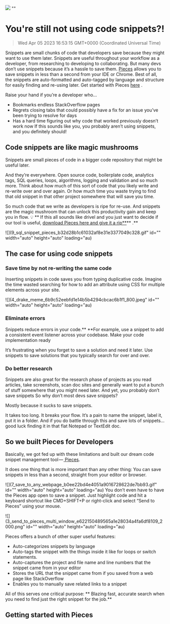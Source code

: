 ![](https://uploads-ssl.webflow.com/6143afec68f555387049efb3/62f2cb04fde2c27453aa7b7f_youre-still-not-using-code-snippets.jpg)
""
# You're still not using code snippets?!
> Wed Apr 05 2023 16:53:15 GMT+0000 (Coordinated Universal Time)

 Snippets are small chunks of code that developers save because they might want to use them later. Snippets are useful throughout your workflow as a developer, from researching to developing to collaborating. But many devs don’t use snippets because it’s a hassle to save them. <a href="http://pieces.app/" target="_blank" > Pieces</a>  allows you to save snippets in less than a second from your IDE or Chrome. Best of all, the snippets are auto-formatted and auto-tagged by language and structure for easily finding and re-using later. Get started with Pieces <a href="http://pieces.app/" target="_blank" > here</a> .

Raise your hand if you’re a developer who…
- Bookmarks endless StackOverflow pages
- Regrets closing tabs that could possibly have a fix for an issue you’ve been trying to resolve for days
- Has a hard time figuring out why code that worked previously doesn’t work now
If this sounds like you, you probably aren’t using snippets, and you definitely should!

## Code snippets are like magic mushrooms
Snippets are small pieces of code in a bigger code repository that might be useful later.

And they’re everywhere. Open source code, boilerplate code, analytics tags, SQL queries, loops, algorithms, logging and validation and so much more.
Think about how much of this sort of code that you likely write and re-write over and over again. Or how much time you waste trying to find that old snippet in that other project somewhere that will save you time.

So much code that we write as developers is ripe for re-use. And snippets are the magic mushroom that can unlock this productivity gain and keep you in flow.
💡 ** If this all sounds like drivel and you just want to decide if our tool is useful, **<a href="https://code.pieces.app/install" target="_blank" >** download Pieces here and give it a rip**</a>** .**

![](9_sql_snippet_pieces_b32d28b1c61032af8e31e3377049c328.gif" id="" width="auto" height="auto" loading="au)

## The case for using code snippets
### Save time by not re-writing the same code

Inserting snippets in code saves you from typing duplicative code. Imagine the time wasted searching for how to add an attribute using CSS for multiple elements across your site.

![](4_drake_meme_6b9c52eebfd1e14b5b4294cbcac6b1f1_800.jpeg" id="" width="auto" height="auto" loading="au)

### Eliminate errors
Snippets reduce errors in your code.**  **For example, use a snippet to add a consistent event listener across your codebase.
Make your code implementation ready

It’s frustrating when you forget to save a solution and need it later. Use snippets to save solutions that you typically search for over and over.

### Do better research
Snippets are also great for the research phase of projects as you read articles, take screenshots, scan doc sites and generally want to put a bunch of stuff somewhere that you might need later.
And yet, you probably don’t save snippets
So why don’t most devs save snippets?

 Mostly because it sucks to save snippets.

It takes too long. It breaks your flow. It’s a pain to name the snippet, label it, put it in a folder.
And if you do battle through this and save lots of snippets…good luck finding it in that flat Notepad or TextEdit doc.

## So we built Pieces for Developers
Basically, we got fed up with these limitations and built our dream code snippet management tool — <a href="http://code.pieces.app/" target="_blank"> Pieces</a>.

It does one thing that is more important than any other thing:
You can save snippets in less than a second, straight from your editor or browser.‍

![](7_save_to_any_webpage_b0ee22bd4e4051a9016728622de7bb93.gif" id="" width="auto" height="auto" loading="au)
You don’t even have to have the Pieces app open to save a snippet. Just highlight code and hit a keyboard shortcut like CMD+SHIFT+P or right-click and select “Send to Pieces” using your mouse.

![](3_send_to_pieces_multi_window_e622150489565a1e28034a4fa6df8109_2000.png" id="" width="auto" height="auto" loading="au)

Pieces offers a bunch of other super useful features:
- Auto-categorizes snippets by language
- Auto-tags the snippet with the things inside it like for loops or switch statements.
- Auto-captures the project and file name and line numbers that the snippet came from in your editor
- Stores the URL that the snippet came from if you saved from a web page like StackOverflow
- Enables you to manually save related links to a snippet

All of this serves one critical purpose:
** Blazing fast, accurate search when you need to find just the right snippet for the job.**

## Getting started with Pieces
